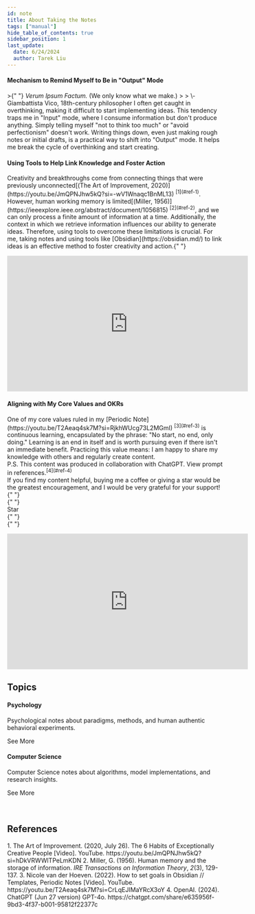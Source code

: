 ```yaml
---
id: note
title: About Taking the Notes
tags: ["manual"]
hide_table_of_contents: true
sidebar_position: 1
last_update:
  date: 6/24/2024
  author: Tarek Liu
---
```



<div className="gallery">
  <div className="sub-heading">
    <div className="front-matter">
      <p>
        <h4>Mechanism to Remind Myself to Be in "Output" Mode</h4> >{" "}
        <i>Verum Ipsum Factum. </i>(We only know what we make.) > > \-
        Giambattista Vico, 18th-century philosopher I often get caught in
        overthinking, making it difficult to start implementing ideas. This
        tendency traps me in "Input" mode, where I consume information but don't
        produce anything. Simply telling myself "not to think too much" or
        "avoid perfectionism" doesn't work. Writing things down, even just
        making rough notes or initial drafts, is a practical way to shift into
        "Output" mode. It helps me break the cycle of overthinking and start
        creating. <br />
        <h4>Using Tools to Help Link Knowledge and Foster Action</h4> Creativity
        and breakthroughs come from connecting things that were previously
        unconnected[(The Art of Improvement,
        2020)](https://youtu.be/JmQPNJhw5kQ?si=-wV1Wnaqc1BnML13)
        <sup>[1](#ref-1)</sup>. However, human working memory is
        limited[(Miller,
        1956)](https://ieeexplore.ieee.org/abstract/document/1056815)
        <sup>[2](#ref-2)</sup>, and we can only process a finite amount of
        information at a time. Additionally, the context in which we retrieve
        information influences our ability to generate ideas. Therefore, using
        tools to overcome these limitations is crucial. For me, taking notes and
        using tools like [Obsidian](https://obsidian.md/) to link ideas is an
        effective method to foster creativity and action.{" "}
      </p>
      <iframe
        width="560"
        height="315"
        src="https://www.youtube.com/embed/JmQPNJhw5kQ?si=wQSCpYv1leBF2IQX&amp;start=209"
        title="The 6 Habits of Exceptionally Creative People"
        frameborder="0"
        allow="accelerometer; autoplay; clipboard-write; encrypted-media; gyroscope; picture-in-picture; web-share"
        referrerpolicy="strict-origin-when-cross-origin"
        allowfullscreen
      ></iframe>
    </div>
  </div>
  <div className="sub-heading">
    <div className="front-matter">
      <p>
        <h4>Aligning with My Core Values and OKRs</h4> One of my core values
        ruled in my [Periodic
        Note](https://youtu.be/T2Aeaq4sk7M?si=RjkhWUcg73L2MGmI)
        <sup>[3](#ref-3)</sup> is continuous learning, encapsulated by the
        phrase: "No start, no end, only doing." Learning is an end in itself and
        is worth pursuing even if there isn't an immediate benefit. Practicing
        this value means: I am happy to share my knowledge with others and
        regularly create content. <br />
        P.S. This content was produced in collaboration with ChatGPT. View
        prompt in references.<sup>[4](#ref-4)</sup> <br />
        If you find my content helpful, buying me a coffee or giving a star
        would be the greatest encouragement, and I would be very grateful for
        your support!{" "}
        <div class="overview-icons-container">
          {" "}
          <div>
            <GitHubButton
              href="https://github.com/liuyuweitarek/liuyuweitarek.github.io"
              data-color-scheme="no-preference: dark; light: light; dark: dark;"
              data-icon="octicon-star"
              data-size="large"
              data-show-count="true"
              aria-label="Star liuyuweitarek/liuyuweitarek.github.io on GitHub"
            >
              Star
            </GitHubButton>
          </div>{" "}
          <div>
            <SponsorIcon
              message="Buy mememe"
              sponsor_url="https://www.buymeacoffee.com/liuyuweitarek"
            />
          </div>{" "}
        </div>
      </p>
      <iframe
        width="560"
        height="315"
        src="https://www.youtube.com/embed/T2Aeaq4sk7M?si=CrLqEJIMaYRcX3oY&amp;start=62"
        title="How to set goals in Obsidian // Templates, Periodic Notes"
        frameborder="0"
        allow="accelerometer; autoplay; clipboard-write; encrypted-media; gyroscope; picture-in-picture; web-share"
        referrerpolicy="strict-origin-when-cross-origin"
        allowfullscreen
      ></iframe>
    </div>
  </div>
  <div className="sub-heading">
    <h2>Topics</h2>
  </div>
  <div className="overview-card">
    <div className="overview-card-header">
      <Psychology />
      <h4>Psychology</h4>
    </div>
    <p>
      Psychological notes about paradigms, methods, and human authentic
      behavioral experiments.
    </p>
    <Link to="/docs/Psychology?tags=psychology&operator=AND">
      See More <ArrowRight className="arrow" />
    </Link>
  </div>
  <div className="overview-card">
    <div className="overview-card-header">
      <SVM />
      <h4>Computer Science</h4>
    </div>
    <p>
      Computer Science notes about algorithms, model implementations, and
      research insights.
    </p>
    <Link to="/docs/ComputerScience?tags=computer-science&operator=AND">
      See More <ArrowRight className="arrow" />
    </Link>
  </div>
</div>
<br />
<br />
<div>
  <h2>References</h2>
  <a id="ref-1"></a>1. The Art of Improvement. (2020, July 26). The 6 Habits of
  Exceptionally Creative People [Video]. YouTube.
  https://youtu.be/JmQPNJhw5kQ?si=hDkVRWWlTPeLmKDN
  <a id="ref-2"></a>2. Miller, G. (1956). Human memory and the storage of
  information. <i>IRE Transactions on Information Theory</i>, <i>2</i>(3),
  129-137.
  <a id="ref-3"></a>3. Nicole van der Hoeven. (2022). How to set goals in
  Obsidian // Templates, Periodic Notes [Video]. YouTube.
  https://youtu.be/T2Aeaq4sk7M?si=CrLqEJIMaYRcX3oY
  <a id="ref-4"></a>4. OpenAI. (2024). ChatGPT (Jun 27 version) GPT-4o.
  https://chatgpt.com/share/e635956f-9bd3-4f37-b001-95812f22377c
</div>
